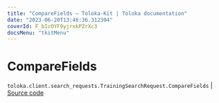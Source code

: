 ```yaml
---
title: "CompareFields — Toloka-Kit | Toloka documentation"
date: "2023-06-20T13:46:36.312304"
coverId: F_bIcOYF9yjrxkPZrXc3
docsMenu: "tkitMenu"
---
```


# CompareFields

`toloka.client.search_requests.TrainingSearchRequest.CompareFields` | [Source code](https://github.com/Toloka/toloka-kit/blob/v1.2.0/src/client/search_requests.py#L295)
